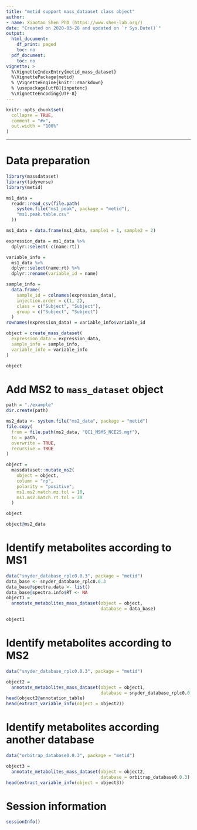 ```yaml
---
title: "metid support mass_dataaset class object"
author:
- name: Xiaotao Shen PhD (https://www.shen-lab.org/)
date: "Created on 2020-03-28 and updated on `r Sys.Date()`"
output:
  html_document:
    df_print: paged
    toc: no
  pdf_document:
    toc: no
vignette: >
  %\VignetteIndexEntry{metid_mass_dataset}
  %\VignettePackage{metid}
  % \VignetteEngine{knitr::rmarkdown}
  % \usepackage[utf8]{inputenc}
  %\VignetteEncoding{UTF-8}
---
```


```r
knitr::opts_chunk$set(
  collapse = TRUE,
  comment = "#>",
  out.width = "100%"
)
```

*** 

# **Data preparation**


```r
library(massdataset)
library(tidyverse)
library(metid)

ms1_data =
  readr::read_csv(file.path(
    system.file("ms1_peak", package = "metid"),
    "ms1.peak.table.csv"
  ))

ms1_data = data.frame(ms1_data, sample1 = 1, sample2 = 2)

expression_data = ms1_data %>%
  dplyr::select(-c(name:rt))

variable_info =
  ms1_data %>%
  dplyr::select(name:rt) %>%
  dplyr::rename(variable_id = name)

sample_info =
  data.frame(
    sample_id = colnames(expression_data),
    injection.order = c(1, 2),
    class = c("Subject", "Subject"),
    group = c("Subject", "Subject")
  )
rownames(expression_data) = variable_info$variable_id

object = create_mass_dataset(
  expression_data = expression_data,
  sample_info = sample_info,
  variable_info = variable_info
)

object
```

# **Add MS2 to `mass_dataset` object**

```r
path = "./example"
dir.create(path)

ms2_data <- system.file("ms2_data", package = "metid")
file.copy(
  from = file.path(ms2_data, "QC1_MSMS_NCE25.mgf"),
  to = path,
  overwrite = TRUE,
  recursive = TRUE
)

object =
  massdataset::mutate_ms2(
    object = object,
    column = "rp",
    polarity = "positive",
    ms1.ms2.match.mz.tol = 10,
    ms1.ms2.match.rt.tol = 30
  )

object

object@ms2_data

```

# **Identify metabolites according to MS1**

```r
data("snyder_database_rplc0.0.3", package = "metid")
data_base <- snyder_database_rplc0.0.3
data_base@spectra.data <- list()
data_base@spectra.info$RT <- NA
object1 =
  annotate_metabolites_mass_dataset(object = object,
                                    database = data_base)
```

```r
object1
```

# **Identify metabolites according to MS2**

```r
data("snyder_database_rplc0.0.3", package = "metid")

object2 =
  annotate_metabolites_mass_dataset(object = object1,
                                    database = snyder_database_rplc0.0.3)
head(object2@annotation_table)
head(extract_variable_info(object = object2))
```

# **Identify metabolites according another database**

```r
data("orbitrap_database0.0.3", package = "metid")

object3 =
  annotate_metabolites_mass_dataset(object = object2,
                                    database = orbitrap_database0.0.3)
head(extract_variable_info(object = object3))
```

# **Session information**

```r
sessionInfo()
```




